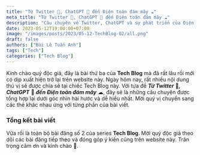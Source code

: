 ```yaml
---
title: "Từ Twitter 🦉, ChatGPT 🧠 đến Điện toán đám mây ☁"
meta_title: "Từ Twitter 🦉, ChatGPT 🧠 đến Điện toán đám mây ☁"
description: "Câu chuyện về Twitter, ChatGPT và sự phát triển của Điện toán đám mây"
date: 2023-05-12T19:00:00+07:00
image: "/images/posts/2023/05-12-TechBlog-02/all.png"
draft: false
authors: ["Bùi Lê Tuấn Anh"]
tags: ["Tech"]
categories: ["Tech Blog"]
---
```



Kính chào quý độc giả, đây là bài thứ ba của **Tech Blog** mà đã rất lâu rồi mới có dịp xuất hiện trở lại
trên website này. Ngày hôm nay, rất nhiều nội dung thú vị sẽ được chia sẻ tại chiếc Tech Blog này. Với tựa đề
**_Từ Twitter_** 🦉**_, ChatGPT_** 🧠 **_đến Điện toán đám mây_** ☁, đây sẽ là những câu chuyện được tổng hợp lại dưới góc nhìn
hài hước và dễ hiểu nhất. Mời quý vị chuyển sang các thẻ khác nhau ứng với từng phần của bài viết.

<NewTabs client:load>
  <NewTab name="P1">
    <FirstPost />
  </NewTab>
  <NewTab name="P2">
    <SecondPost />
  </NewTab>
  <NewTab name="P3">
    <ThirdPost />
  </NewTab>
</NewTabs>

### Tổng kết bài viết

Vừa rồi là toàn bộ bài đăng số 2 của series **Tech Blog**. Mời quý độc giả theo dõi các bài đăng
tiếp theo và đóng góp ý kiến cũng trên website này. Trân trọng cảm ơn và kính chào 👋.
